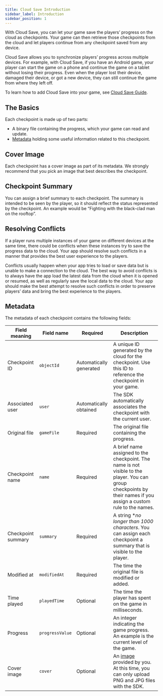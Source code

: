 ```yaml
---
title: Cloud Save Introduction
sidebar_label: Introduction
sidebar_position: 1
---
```


With Cloud Save, you can let your game save the players’ progress on the cloud as checkpoints. Your game can then retrieve those checkpoints from the cloud and let players continue from any checkpoint saved from any device.

Cloud Save allows you to synchronize players’ progress across multiple devices. For example, with Cloud Save, if you have an Android game, your player can start the game on a phone and continue the game on a tablet without losing their progress. Even when the player lost their device, damaged their device, or got a new device, they can still continue the game from where they left off.

To learn how to add Cloud Save into your game, see [Cloud Save Guide](/v3/sdk/gamesaves/guide/).

## The Basics

Each checkpoint is made up of two parts:

- A binary file containing the progress, which your game can read and update.
- [Metadata](/v3/sdk/gamesaves/features#metadata) holding some useful information related to this checkpoint.

## Cover Image

Each checkpoint has a cover image as part of its metadata. We strongly recommend that you pick an image that best describes the checkpoint.

## Checkpoint Summary

You can assign a brief summary to each checkpoint. The summary is intended to be seen by the player, so it should reflect the status represented by the checkpoint. An example would be “Fighting with the black-clad man on the rooftop”.

## Resolving Conflicts

If a player runs multiple instances of your game on different devices at the same time, there could be conflicts when these instances try to save the progress data to the cloud. Your app should resolve such conflicts in a manner that provides the best user experience to the players.

Conflicts usually happen when your app tries to load or save data but is unable to make a connection to the cloud. The best way to avoid conflicts is to always have the app load the latest data from the cloud when it is opened or resumed, as well as regularly save the local data to the cloud. Your app should make the best attempt to resolve such conflicts in order to preserve players’ data and bring the best experience to the players.

## Metadata

The metadata of each checkpoint contains the following fields:

| Field meaning      | Field name      | Required                | Description                                                                                                                                                        |
| ------------------ | --------------- | ----------------------- | ------------------------------------------------------------------------------------------------------------------------------------------------------------------ |
| Checkpoint ID      | `objectId`      | Automatically generated | A unique ID generated by the cloud for the checkpoint. Use this ID to reference the checkpoint in your game.                                                       |
| Associated user    | `user`          | Automatically obtained  | The SDK automatically associates the checkpoint with the current user.                                                                                             |
| Original file      | `gameFile`      | Required                | The original file containing the progress.                                                                                                                         |
| Checkpoint name    | `name`          | Required                | A brief name assigned to the checkpoint. The name is not visible to the player. You can group checkpoints by their names if you assign a custom rule to the names. |
| Checkpoint summary | `summary`       | Required                | A string \*_no longer than 1000 characters_. You can assign each checkpoint a summary that is visible to the player.                                               |
| Modified at        | `modifiedAt`    | Required                | The time the original file is modified or added.                                                                                                                   |
| Time played        | `playedTime`    | Optional                | The time the player has spent on the game in milliseconds.                                                                                                         |
| Progress           | `progressValue` | Optional                | An integer indicating the game progress. An example is the current level of the game.                                                                              |
| Cover image        | `cover`         | Optional                | An [image](/v3/sdk/gamesaves/features#cover-image) provided by you. At this time, you can only upload PNG and JPG files with the SDK.                                 |

